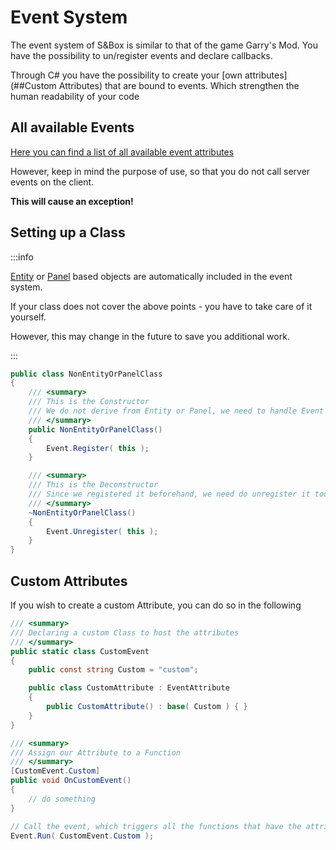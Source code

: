 # Event System

The event system of S&Box is similar to that of the game Garry's Mod.
You have the possibility to un/register events and declare callbacks.

Through C# you have the possibility to create your [own attributes](##Custom Attributes) that are bound to events. Which strengthen the human readability of your code

## All available Events
[Here you can find a list of all available event attributes](https://asset.party/api/Sandbox.Event)

However, keep in mind the purpose of use, so that you do not call server events on the client.

**This will cause an exception!**

## Setting up a Class
:::info

[Entity](https://asset.party/api/Sandbox.Entity) or [Panel](https://asset.party/api/Sandbox.UI.Panel) based objects are automatically included in the event system.

If your class does not cover the above points - you have to take care of it yourself.

However, this may change in the future to save you additional work.

:::

```cs
public class NonEntityOrPanelClass
{
	/// <summary>
	/// This is the Constructor
	/// We do not derive from Entity or Panel, we need to handle Event Registering ourself
	/// </summary>
	public NonEntityOrPanelClass()
	{
		Event.Register( this );
	}

	/// <summary>
	/// This is the Deconstructor
	/// Since we registered it beforehand, we need do unregister it too.
	/// </summary>
	~NonEntityOrPanelClass()
	{
		Event.Unregister( this );
	}
}
```

## Custom Attributes

If you wish to create a custom Attribute, you can do so in the following

```cs
/// <summary>
/// Declaring a custom Class to host the attributes
/// </summary>
public static class CustomEvent
{
    public const string Custom = "custom";

    public class CustomAttribute : EventAttribute
    {
        public CustomAttribute() : base( Custom ) { }
    }
}

/// <summary>
/// Assign our Attribute to a Function
/// </summary>
[CustomEvent.Custom]
public void OnCustomEvent()
{
    // do something
}

// Call the event, which triggers all the functions that have the attribute assigned
Event.Run( CustomEvent.Custom );
```